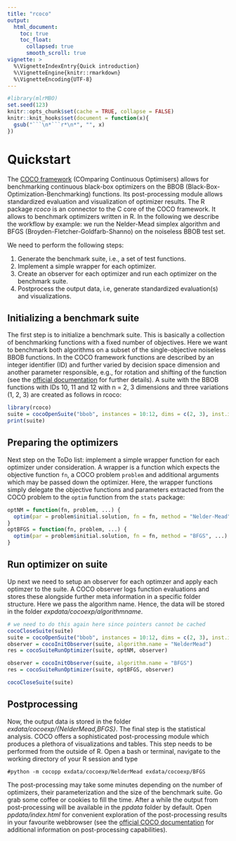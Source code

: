 ```yaml
---
title: "rcoco"
output:
  html_document:
    toc: true
    toc_float:
      collapsed: true
      smooth_scroll: true
vignette: >
  %\VignetteIndexEntry{Quick introduction}
  %\VignetteEngine{knitr::rmarkdown}
  %\VignetteEncoding{UTF-8}
---
```


```r
#library(mlrMBO)
set.seed(123)
knitr::opts_chunk$set(cache = TRUE, collapse = FALSE)
knitr::knit_hooks$set(document = function(x){
  gsub("```\n*```r*\n*", "", x)
})
```

# Quickstart

The [COCO framework](https://github.com/numbbo/coco) (COmparing Continuous Optimisers) allows for benchmarking continuous black-box optimizers on the BBOB (Black-Box-Optimization-Benchmarking) functions. Its post-processing module allows standardized evaluation and visualization of optimizer results. The R package *rcoco* is an connector to the C core of the COCO framework. It allows to benchmark optimizers written in R. In the following we describe the workflow by example: we run the Nelder-Mead simplex algorithm and BFGS (Broyden-Fletcher-Goldfarb-Shanno) on the noiseless BBOB test set.

We need to perform the following steps:

1. Generate the benchmark suite, i.e., a set of test functions.
1. Implement a simple wrapper for each optimizer.
1. Create an observer for each optimizer and run each optimizer on the benchmark suite.
1. Postprocess the output data, i.e, generate standardized evaluation(s) and visualizations.

## Initializing a benchmark suite

The first step is to initialize a benchmark suite. This is basically a collection of benchmarking functions with a fixed number of objectives. Here we want to benchmark both algorithms on a subset of the single-objective noiseless BBOB functions. In the COCO framework functions are described by an integer identifier (ID) and further varied by decision space dimension and another parameter responsible, e.g., for rotation and shifting of the function (see the [official documentation](http://numbbo.github.io/coco-doc/#functions-instances-and-problems) for further details).
A suite with the BBOB functions with IDs 10, 11 and 12 with n = 2, 3 dimensions and three variations (1, 2, 3) are created as follows in rcoco:

```r
library(rcoco)
suite = cocoOpenSuite("bbob", instances = 10:12, dims = c(2, 3), inst.inds = 1:3)
print(suite)
```

## Preparing the optimizers

Next step on the ToDo list: implement a simple wrapper function for each optimizer under consideration. A wrapper is a function which expects the objective function `fn`, a COCO problem `problem` and additional arguments which may be passed down the optimizer. Here, the wrapper functions simply delegate the objective functions and parameters extracted from the COCO problem to the `optim` function from the `stats` package:

```r
optNM = function(fn, problem, ...) {
  optim(par = problem$initial.solution, fn = fn, method = "Nelder-Mead", ...)
}
optBFGS = function(fn, problem, ...) {
  optim(par = problem$initial.solution, fn = fn, method = "BFGS", ...)
}
```

## Run optimizer on suite

Up next we need to setup an observer for each optimzer and apply each optimzer to the suite. A COCO observer logs function evaluations and stores these alongside further meta information in a specific folder structure. Here we pass the algorithm name. Hence, the data will be stored in the folder *expdata/cocoexp/algorithmname*.

```r
# we need to do this again here since pointers cannot be cached
cocoCloseSuite(suite)
suite = cocoOpenSuite("bbob", instances = 10:12, dims = c(2, 3), inst.inds = 1:3)
observer = cocoInitObserver(suite, algorithm.name = "NelderMead")
res = cocoSuiteRunOptimizer(suite, optNM, observer)

observer = cocoInitObserver(suite, algorithm.name = "BFGS")
res = cocoSuiteRunOptimizer(suite, optBFGS, observer)

cocoCloseSuite(suite)
```

## Postprocessing

Now, the output data is stored in the folder *exdata/cocoexp/{NelderMead,BFGS}*. The final step is the statistical analysis. COCO offers a sophisticated post-processing module which produces a plethora of visualizations and tables. This step needs to be performed from the outside of R. Open a bash or terminal, navigate to the working directory of your R session and type

```
#python -m cocopp exdata/cocoexp/NelderMead exdata/cocoexp/BFGS
```

The post-processing may take some minutes depending on the number of optimizers, their parameterization and the size of the benchmark suite. Go grab some coffee or cookies to fill the time. After a while the output from post-processing will be available in the *ppdata* folder by default. Open *ppdata/index.html* for convenient exploration of the post-processing results in your favourite webbrowser (see the [official COCO documentation](https://github.com/numbbo/coco) for additional information on post-processing capabilities).
